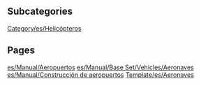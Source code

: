 
== Subcategories ==
[[Category/es/Helicópteros]]

== Pages ==
[[es/Manual/Aeropuertos]]
[[es/Manual/Base Set/Vehicles/Aeronaves]]
[[es/Manual/Construcción de aeropuertos]]
[[Template/es/Aeronaves]]
